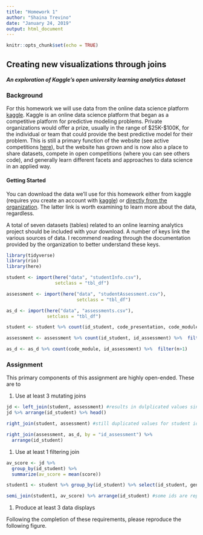 ```yaml
---
title: "Homework 1"
author: "Shaina Trevino"
date: "January 24, 2019"
output: html_document
---
```


```r
knitr::opts_chunk$set(echo = TRUE)
```

## Creating new visualizations through joins

#### _An exploration of Kaggle's open university learning analytics dataset_

### Background

For this homework we will use data from the online data science platform [kaggle](https://www.kaggle.com/). Kaggle is an online data science platform that began as a competitive platform for predictive modeling problems. Private organizations would offer a prize, usually in the range of \$25K-$100K, for the individual or team that could provide the best predictive model for their problem. This is still a primary function of the website (see active competitions [here](https://www.kaggle.com/competitions>)), but the website has grown and is now also a place to share datasets, compete in open competitions (where you can see others code), and generally learn different facets and approaches to data science in an applied way.

#### Getting Started

You can download the data we’ll use for this homework either from kaggle (requires you create an account with [kaggle](https://www.kaggle.com/rocki37/open-university-learning-analytics-dataset)) or [directly from the organization](https://analyse.kmi.open.ac.uk/open_dataset). The latter link is worth examining to learn more about the data, regardless.

A total of seven datasets (tables) related to an online learning analytics project should be included with your download. A number of keys link the various sources of data. I recommend reading through the documentation provided by the organization to better understand these keys.

```r
library(tidyverse)
library(rio)
library(here)

student <- import(here("data", "studentInfo.csv"),
                  setclass = "tbl_df")

assessment <- import(here("data", "studentAssessment.csv"),
                          setclass = "tbl_df")

as_d <- import(here("data", "assessments.csv"),
               setclass = "tbl_df")

```

```r
student <- student %>% count(id_student, code_presentation, code_module) %>% filter(n>1)

assessment <- assessment %>% count(id_student, id_assessment) %>%  filter(n>1)

as_d <- as_d %>% count(code_module, id_assessment) %>%  filter(n>1)

```

### Assignment

This primary components of this assignment are highly open-ended. These are to

1. Use at least 3 mutating joins

```r
jd <- left_join(student, assessment) #results in dulplicated values since there are more keys for student dataset 
jd %>% arrange(id_student) %>% head()
```

```r
right_join(student, assessment) #still duplicated values for student id
```

```r
right_join(assessment, as_d, by = "id_assessment") %>% 
  arrange(id_student) 
```

1. Use at least 1 filtering join

```r
av_score <- jd %>% 
  group_by(id_student) %>% 
  summarize(av_score = mean(score))

student1 <- student %>% group_by(id_student) %>% select(id_student, gender, highest_education, final_result)

semi_join(student1, av_score) %>% arrange(id_student) #some ids are repeated beacuse people took the test twice (different years/different results)
```

1. Produce at least 3 data displays

Following the completion of these requirements, please reproduce the following figure.